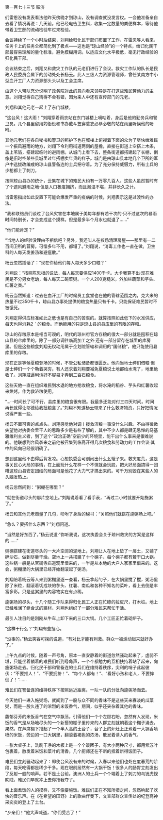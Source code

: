 

第一百七十三节 赈济

们雷恩没有发表看法他昨天傍晚才到琼山，没有调查就没发言权。一会他准备亲自去看了情况再说：几天前，他已经电告卫生科，收集一定数量的粪便样本，等待他带着卫生部的流动检验车过来检验。

会议持续了一个小时后结束，刘翔给归化民干部们布置了工作，在雷恩等人看来，任务卡上的任务全都简化到了极点——这也是“琼山经验”的一个特点，给归化民干部最容易理解的量化标准，避免模糊用词。以适应文化水平极低，毫无行政经验的归化民干部。

会议结束之后，刘翔又和救灾工作队的元老们进行了会议。救灾工作队的队长是民政人民委员会属下的劳动处处长杨云。此人三级人力资源管理师，曾任某南方中小型血汗工厂人力资源部头头以及工会主席。

由这个人带队充分说明了政务院对此的意向看来领导是在打这些难民劳动力的主意。刘翔觉得自己猜得不会有错，因为来人中还有宣传部门的元老。

刘翔和其他元老一起上了东门城楼。

“这台风！这大雨！”刘翔穿着雨衣站在东门城楼上嘀咕着，身后是他的勤务兵和警卫员。几个县里留用妁衙役和书办戴斗笠穿蓑衣必恭必敬的站在雨里听候他的吩咐。

其他元老们在各自秘书和警卫的照护下也在城楼上俯视着下面的众为了尽快给难民一个振风避雨的地方，刘翔下令利用街道两侧的屋檐，直接在街道上空搭上木条，盖上苇箔，搭建起临时的避雨棚。从城门上看下去，整条街道都搭建起了长棚，倒像是旧时空某些县城里过年搭棚卖年货的样子。城门是由琼山县本地几个卫所的军户中选拔改编成的琼山县警备连的士兵把守着。为了充分保持威慑力，所有士兵的步枪都上了刺刀。

按照琼山县办的统计，云集在城下的难民大约有一万零几百人。这些人虽然暂时有了个遮风避雨之地·但是人口极度拥挤，而且潮湿不堪，并非长久之计。

当雷恩指出如此安置下可能会爆发严重的疫病的时候，刘翔表示这是过渡性的办法。

“我和联络员们谈过了台风灾害在本地属于美每年都有若干次的·只不过这次的暴雨时间特别长，才会变成这个摸样。但是最多半个月水也就退了……”

“他们能肯定？”

“当地人的经验没理由不相信吧？另外，我还叫人在校场清理房屋——那里有一二百间卫所的营房，可惜多年不用，都塌了。”刘翔说，“消毒工作也一直在做。卫生科的人每天发姜汤和避瘟散。”

杨云忽然插话了：“现在你给他们每人每天多少口粮？”

刘翔说：“按照陈思根的说法，每人每天要供应1400千卡。大卡我算不出·现在难民是不分男女老幼，每人每天二碗菜粥。一个人200克糙米，外加些蔬菜和芋头、红薯之类。”

杨云当然知道：过去在血汗工厂的时候员工食堂也在他的管辖范围之内，克大米的热量不过350千卡，琼山县办事处提供的粮食热量只有千卡。只能保证难民暂时不被饿死。

刘翔定得供应标准如此之低也是有自己的苦衷的。就算按照如此低下的水准供应，每天也得消耗2＇的粮食。而他能用的只是琼山县的县库里的有限的存粮。

琼山的存粮原本是相当可观的，明代的琼州府官方存粮的很大一部分就是囤积在琼山县的仓库里的，除了一部分调往临高加工之外·还有一部分留存在城里的库房里。但是这些粮食刘翔无权动用属于企划院管辖和调用的“国储粮”，他只能使用县库里的存粮。

现在正是等候夏粮登场的时候，不管公私储备都很匮乏。他向当地士绅们借粮·但是士绅们一个个勒着哭穷，有人还求着刘翔要减免夏粮说土地都给水淹了，地里绝收了。刘翔威逼利诱好不容易才弄到二百石粮食。

这些天他一直在组织难民到水退的地方抢收粮食，将水淹的稻谷、芋头和红薯收起来烘烤，作为救济粮使用。

“…···时间长了可不行，县库里的粮食很有限。我最多还能对付三四天时间。时间再长就得让邬德给我批粮食了。”刘翔不知道杨云带来了什么救济物资，只好把情况说得严重一些。

杨云不置可否的点点头。刘翔感觉他对调丨拨救济粮一事没什么兴趣。不由得微微失望他对执委会里干人的思路多少是有些了解的，其中不少人都是肆无忌惮的马基雅维利主义者，到了这个“政治正确”空前少的环境里，能干出什么事来是很难说的。他联想到台风袭来之前他被召集到临高开得几次粮食和劳动力的工作会议·其中的风向已经很明确了。

想到这里他不由得后背发凉。心想执委会可别闹出什么幺蛾子来。救灾度荒，这是事关民心大局的事情，在上面玩什么花样一个不慎就会玩脱，把大好局面搞得一团糟这琼山县安定团结的局面可是他花了大力气才搞出来的。可千万别毁在某些人的头脑发热上。

杨云忽然问到：“粥棚在哪里？”

“就在街道尽头的那片空地上。”刘翔说着看了看手表，“再过二小时就要开始施粥了。”

杨云和其他元老商量了几句，吩咐了身后的秘书：“关照他们就搭在施粥场上吧。”

“急么？要搭什么东西？”刘翔问道。

“当然是好东西了。”杨云说道·“你听我说，这次执委会关于琼州救灾的方案是这样的……”

粥棚搭建在街道尽头的一大片空阔的泥地上，刘翔让人在地上垫了一层土，又铺了碎沙石，做到尽量干燥。空地上一共搭建了十个棚子，每个棚子都有若干口大锅。这些锅一般是从官衙寺庙道观里借来的，一半是从本地的大户人家家里借来的。这会，粥棚里的大锅里已经开始翻滚起了粥汤。

刘翔陪着杨云等人来到粥棚里逐一查看，杨云拿起勺子，在大锅里搅了搅，粥汤里除了米粒，翻滚着切成块的芋头、红薯、南瓜和各种不知名的菜叶，看上去倒是丰富多彩。只是这粥里的内容物实在有点稀。

施粥场的尽头，十几个随工作队来得归化民工人正在忙碌的拉皮尺，打木桩。地上已经堆澜了组合式的建材，刘翔也组织了一部分难民来帮忙干活。

最引人注目的是刚刚从牛车上卸下来的三口大锅。几个工匠正忙着砌炉子。

“这样干行么？”刘翔有些担心。

“没事的。”杨云笑容可掬的说道，“有对比才能有刺激。群众一被煽动起来就好办了。”

上午九点的时候，随着一声号角，原本一直安静着的街道忽然骚动起来了，虚弱不堪，只能坐着躺着的难民们听到号角声，一个个都勉力的互相扶持着站了起来，向施粥场走去。归化民干部和警备连的士兵们在维持着秩序，尖利的哨子此起彼伏：“不要推人！”、“不要拥挤！”、“每个人都有！”、“看好小孩和老人，不要摔倒了！”……

难民们在警备连的维持秩序下按照远近距离，一队一队的分批向施粥场而去。

今天他们一进入施粥场，就闻到了一股与众不同的香味不是这些天来寡淡的瓜菜粥，而是一股久违了的浓烈的米饭香气，期间，似乎还夹杂着其他的香味。

馥郁芬芳的米饭香气在空气中飘荡，引得他们一个个左顾右盼，忽然有人发现，米饭的香气是从场地尽头的一个新搭的棚子里传来的人群立刻就朝着这个棚子涌去。果然，在芦席棚下搭起了一个半人高的土台子，台子上的炉灶上正煮着一大锅香喷喷的米饭，旁边的一口大锅里，翻滚着褐色的浓汤，散发着诱人的香气。

一张大桌子上，洗刷干净的木板上是一个个饭团子，有大小两种尺寸，都用紫苏叶包裹着，散发着米饭和菜叶的清香。几个厨师还在不断的捏着新得饭团子。

难民们立刻骚动起来了：即使台风没有来的时候，入春以来他们也处在度春荒的阶段，每天吃得都是稀少干多。现在眼前居然有一大锅干饭！很多人的肠胃立刻发出了反射一般的响声。若不是土台前，澳洲人的士兵一个个端着上了刺刀的鸟铳虎视眈眈，难民们早就冲上去你抢我夺了。

看上面煮饭的人的摸样，又不像要施饭。难民们正在不知所措之间，忽然响起了欢快的音乐声。在《在希望的田野》上的歌曲伴奏下，文宣部群众宣传处的纪登高神采奕奕的登上了土台。

“乡亲们！”他大声喊道，“你们受苦了！”

